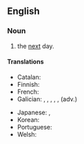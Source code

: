 ==English==

===Noun===
{{en-noun|days after}}

# the [[next]] day.

====Translations====
{{trans-top|next day}}
* Catalan: {{t|ca|endemà|m}}
* Finnish: {{t|fi|seuraava päivä}}
* French: {{t+|fr|lendemain|m}}
* Galician: {{t|gl|día seguinte|m}}, {{t|gl|día despois|m}}, {{t|gl|día posterior|m}}, {{t|gl|seguinte día|m}}, {{t|gl|outro día|m}}, {{t|gl|ó outro día}} (adv.)
{{trans-mid}}
* Japanese: {{t+|ja|翌日|tr=yokujitsu}}, {{t|ja|あくる日|tr=akuru hi}}
* Korean: {{t+|ko|다음날}}
* Portuguese: {{t|pt|[[dia]] [[seguinte]]|m}}
* Welsh: {{t+|cy|trannoeth|m}}
{{trans-bottom}}